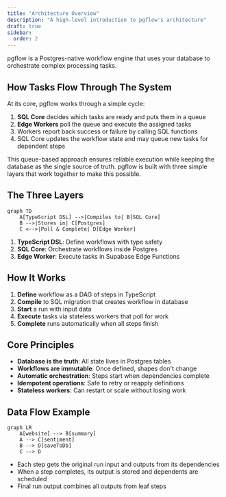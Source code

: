 ```yaml
---
title: "Architecture Overview"
description: "A high-level introduction to pgflow's architecture"
draft: true
sidebar:
  order: 2
---
```


pgflow is a Postgres-native workflow engine that uses your database to orchestrate complex processing tasks.

## How Tasks Flow Through The System

At its core, pgflow works through a simple cycle:
1. **SQL Core** decides which tasks are ready and puts them in a queue
2. **Edge Workers** poll the queue and execute the assigned tasks
3. Workers report back success or failure by calling SQL functions
4. SQL Core updates the workflow state and may queue new tasks for dependent steps

This queue-based approach ensures reliable execution while keeping the database as the single source of truth. pgflow is built with three simple layers that work together to make this possible.

## The Three Layers

```mermaid
graph TD
    A[TypeScript DSL] -->|Compiles to| B[SQL Core]
    B -->|Stores in| C[Postgres]
    C <-->|Poll & Complete| D[Edge Worker]
```

1. **TypeScript DSL**: Define workflows with type safety
2. **SQL Core**: Orchestrate workflows inside Postgres
3. **Edge Worker**: Execute tasks in Supabase Edge Functions

## How It Works

1. **Define** workflow as a DAG of steps in TypeScript
2. **Compile** to SQL migration that creates workflow in database
3. **Start** a run with input data
4. **Execute** tasks via stateless workers that poll for work
5. **Complete** runs automatically when all steps finish

## Core Principles

- **Database is the truth**: All state lives in Postgres tables
- **Workflows are immutable**: Once defined, shapes don't change
- **Automatic orchestration**: Steps start when dependencies complete
- **Idempotent operations**: Safe to retry or reapply definitions
- **Stateless workers**: Can restart or scale without losing work

## Data Flow Example

```mermaid
graph LR
    A[website] --> B[summary]
    A --> C[sentiment]
    B --> D[saveToDb]
    C --> D
```

- Each step gets the original run input and outputs from its dependencies
- When a step completes, its output is stored and dependents are scheduled
- Final run output combines all outputs from leaf steps

